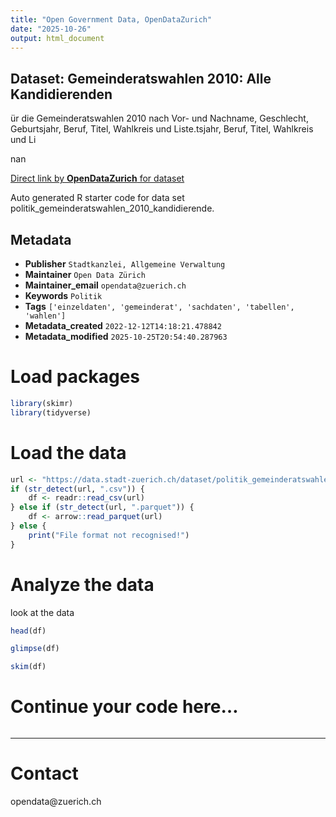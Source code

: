 ```yaml
---
title: "Open Government Data, OpenDataZurich"
date: "2025-10-26"
output: html_document
---
```


## Dataset: Gemeinderatswahlen 2010: Alle Kandidierenden

ür die Gemeinderatswahlen 2010 nach Vor- und Nachname, Geschlecht, Geburtsjahr, Beruf, Titel, Wahlkreis und Liste.tsjahr, Beruf, Titel, Wahlkreis und Li

nan

[Direct link by **OpenDataZurich** for dataset](https://data.stadt-zuerich.ch/dataset/politik_gemeinderatswahlen_2010_kandidierende)

Auto generated R starter code for data set politik_gemeinderatswahlen_2010_kandidierende.

## Metadata

- **Publisher** `Stadtkanzlei, Allgemeine Verwaltung`
- **Maintainer** `Open Data Zürich`
- **Maintainer_email** `opendata@zuerich.ch`
- **Keywords** `Politik`
- **Tags** `['einzeldaten', 'gemeinderat', 'sachdaten', 'tabellen', 'wahlen']`
- **Metadata_created** `2022-12-12T14:18:21.478842`
- **Metadata_modified** `2025-10-25T20:54:40.287963`


# Load packages

```r
library(skimr)
library(tidyverse)
```

# Load the data

```r
url <- "https://data.stadt-zuerich.ch/dataset/politik_gemeinderatswahlen_2010_kandidierende/download/gemeinderatswahlen_2010_kandidierende.csv"
if (str_detect(url, ".csv")) {
    df <- readr::read_csv(url)
} else if (str_detect(url, ".parquet")) {
    df <- arrow::read_parquet(url)
} else {
    print("File format not recognised!")
}
```

# Analyze the data

look at the data
```r
head(df)
```

```r
glimpse(df)
```

```r
skim(df)
```

# Continue your code here...

```r

```

------------------------------------------------------------------------

# Contact

opendata@zuerich.ch
